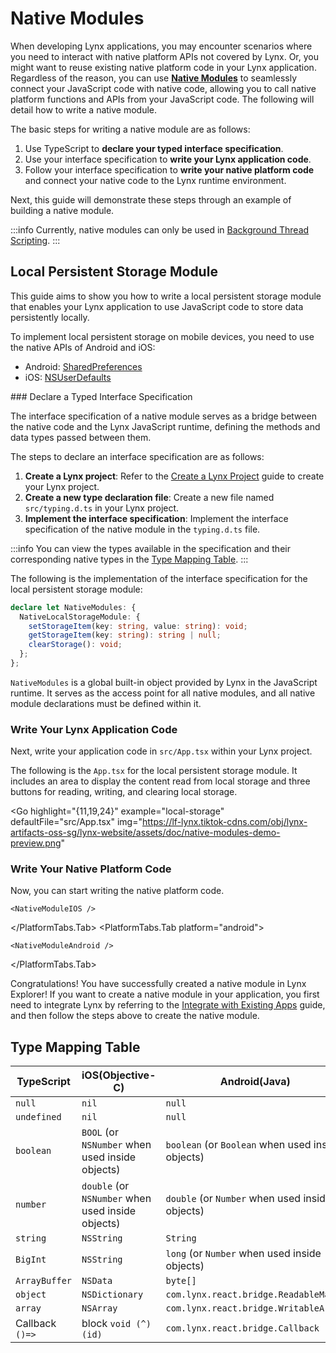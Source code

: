

# Native Modules

When developing Lynx applications, you may encounter scenarios where you need to interact with native platform APIs not covered by Lynx. Or, you might want to reuse existing native platform code in your Lynx application. Regardless of the reason, you can use [**Native Modules**](/guide/spec.html#nativemodules) to seamlessly connect your JavaScript code with native code, allowing you to call native platform functions and APIs from your JavaScript code. The following will detail how to write a native module.

The basic steps for writing a native module are as follows:

1. Use TypeScript to **declare your typed interface specification**.
2. Use your interface specification to **write your Lynx application code**.
3. Follow your interface specification to **write your native platform code** and connect your native code to the Lynx runtime environment.

Next, this guide will demonstrate these steps through an example of building a native module.

:::info
Currently, native modules can only be used in [Background Thread Scripting](/guide/spec.html#background-thread-scripting).
:::

## Local Persistent Storage Module

This guide aims to show you how to write a local persistent storage module that enables your Lynx application to use JavaScript code to store data persistently locally.

To implement local persistent storage on mobile devices, you need to use the native APIs of Android and iOS:

- Android: [SharedPreferences](https://developer.android.com/reference/android/content/SharedPreferences)
- iOS: [NSUserDefaults](https://developer.apple.com/documentation/foundation/nsuserdefaults)

<Steps>
### Declare a Typed Interface Specification

The interface specification of a native module serves as a bridge between the native code and the Lynx JavaScript runtime, defining the methods and data types passed between them.

The steps to declare an interface specification are as follows:

1. **Create a Lynx project**: Refer to the [Create a Lynx Project](/guide/start/quick-start#Installation) guide to create your Lynx project.
2. **Create a new type declaration file**: Create a new file named `src/typing.d.ts` in your Lynx project.
3. **Implement the interface specification**: Implement the interface specification of the native module in the `typing.d.ts` file.

:::info
You can view the types available in the specification and their corresponding native types in the [Type Mapping Table](#type-mapping-table).
:::

The following is the implementation of the interface specification for the local persistent storage module:

```typescript title="typing.d.ts"
declare let NativeModules: {
  NativeLocalStorageModule: {
    setStorageItem(key: string, value: string): void;
    getStorageItem(key: string): string | null;
    clearStorage(): void;
  };
};
```

`NativeModules` is a global built-in object provided by Lynx in the JavaScript runtime. It serves as the access point for all native modules, and all native module declarations must be defined within it.

### Write Your Lynx Application Code

Next, write your application code in `src/App.tsx` within your Lynx project.

The following is the `App.tsx` for the local persistent storage module. It includes an area to display the content read from local storage and three buttons for reading, writing, and clearing local storage.

<Go
  highlight="{11,19,24}"
  example="local-storage"
  defaultFile="src/App.tsx"
  img="https://lf-lynx.tiktok-cdns.com/obj/lynx-artifacts-oss-sg/lynx-website/assets/doc/native-modules-demo-preview.png"
></Go>

### Write Your Native Platform Code

Now, you can start writing the native platform code.

<PlatformTabs hashKey="platform">
  <PlatformTabs.Tab platform="ios">

    <NativeModuleIOS />

  </PlatformTabs.Tab>
  <PlatformTabs.Tab platform="android">

    <NativeModuleAndroid />

  </PlatformTabs.Tab>
</PlatformTabs>

</Steps>

Congratulations! You have successfully created a native module in Lynx Explorer! If you want to create a native module in your application, you first need to integrate Lynx by referring to the [Integrate with Existing Apps](guide/start/integrate-with-existing-apps) guide, and then follow the steps above to create the native module.

## Type Mapping Table

| TypeScript      | iOS(Objective-C)                                  | Android(Java)                                     |
| --------------- | ------------------------------------------------- | ------------------------------------------------- |
| `null`          | `nil`                                             | `null`                                            |
| `undefined`     | `nil`                                             | `null`                                            |
| `boolean`       | `BOOL` (or `NSNumber` when used inside objects)   | `boolean` (or `Boolean` when used inside objects) |
| `number`        | `double` (or `NSNumber` when used inside objects) | `double` (or `Number` when used inside objects)   |
| `string`        | `NSString`                                        | `String`                                          |
| `BigInt`        | `NSString`                                        | `long` (or `Number` when used inside objects)     |
| `ArrayBuffer`   | `NSData`                                          | `byte[]`                                          |
| `object`        | `NSDictionary`                                    | `com.lynx.react.bridge.ReadableMap`               |
| `array`         | `NSArray`                                         | `com.lynx.react.bridge.WritableArray`             |
| Callback `()=>` | block `void (^)(id)`                              | `com.lynx.react.bridge.Callback`                  |
